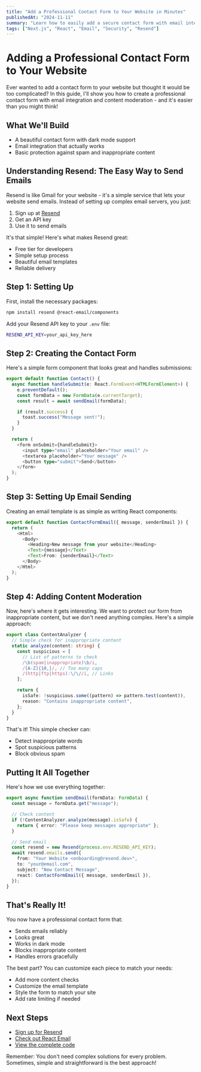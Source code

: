 ```yaml
---
title: "Add a Professional Contact Form to Your Website in Minutes"
publishedAt: "2024-11-11"
summary: "Learn how to easily add a secure contact form with email integration and content moderation to your website using Next.js and Resend."
tags: ["Next.js", "React", "Email", "Security", "Resend"]
---
```


# Adding a Professional Contact Form to Your Website

Ever wanted to add a contact form to your website but thought it would be too complicated? In this guide, I'll show you how to create a professional contact form with email integration and content moderation - and it's easier than you might think!

## What We'll Build

- A beautiful contact form with dark mode support
- Email integration that actually works
- Basic protection against spam and inappropriate content

## Understanding Resend: The Easy Way to Send Emails

Resend is like Gmail for your website - it's a simple service that lets your website send emails. Instead of setting up complex email servers, you just:

1. Sign up at [Resend](https://resend.com)
2. Get an API key
3. Use it to send emails

It's that simple! Here's what makes Resend great:

- Free tier for developers
- Simple setup process
- Beautiful email templates
- Reliable delivery

## Step 1: Setting Up

First, install the necessary packages:

```bash
npm install resend @react-email/components
```

Add your Resend API key to your `.env` file:

```bash
RESEND_API_KEY=your_api_key_here
```

## Step 2: Creating the Contact Form

Here's a simple form component that looks great and handles submissions:

```typescript
export default function Contact() {
  async function handleSubmit(e: React.FormEvent<HTMLFormElement>) {
    e.preventDefault();
    const formData = new FormData(e.currentTarget);
    const result = await sendEmail(formData);

    if (result.success) {
      toast.success("Message sent!");
    }
  }

  return (
    <form onSubmit={handleSubmit}>
      <input type="email" placeholder="Your email" />
      <textarea placeholder="Your message" />
      <button type="submit">Send</button>
    </form>
  );
}
```

## Step 3: Setting Up Email Sending

Creating an email template is as simple as writing React components:

```typescript
export default function ContactFormEmail({ message, senderEmail }) {
  return (
    <Html>
      <Body>
        <Heading>New message from your website</Heading>
        <Text>{message}</Text>
        <Text>From: {senderEmail}</Text>
      </Body>
    </Html>
  );
}
```

## Step 4: Adding Content Moderation

Now, here's where it gets interesting. We want to protect our form from inappropriate content, but we don't need anything complex. Here's a simple approach:

```typescript
export class ContentAnalyzer {
  // Simple check for inappropriate content
  static analyze(content: string) {
    const suspicious = [
      // List of patterns to check
      /\b(spam|inappropriate)\b/i,
      /[A-Z]{10,}/, // Too many caps
      /(http|ftp|https):\/\//i, // Links
    ];

    return {
      isSafe: !suspicious.some((pattern) => pattern.test(content)),
      reason: "Contains inappropriate content",
    };
  }
}
```

That's it! This simple checker can:

- Detect inappropriate words
- Spot suspicious patterns
- Block obvious spam

## Putting It All Together

Here's how we use everything together:

```typescript
export async function sendEmail(formData: FormData) {
  const message = formData.get("message");

  // Check content
  if (!ContentAnalyzer.analyze(message).isSafe) {
    return { error: "Please keep messages appropriate" };
  }

  // Send email
  const resend = new Resend(process.env.RESEND_API_KEY);
  await resend.emails.send({
    from: "Your Website <onboarding@resend.dev>",
    to: "your@email.com",
    subject: "New Contact Message",
    react: ContactFormEmail({ message, senderEmail }),
  });
}
```

## That's Really It!

You now have a professional contact form that:

- Sends emails reliably
- Looks great
- Works in dark mode
- Blocks inappropriate content
- Handles errors gracefully

The best part? You can customize each piece to match your needs:

- Add more content checks
- Customize the email template
- Style the form to match your site
- Add rate limiting if needed

## Next Steps

- [Sign up for Resend](https://resend.com)
- [Check out React Email](https://react.email)
- [View the complete code](https://github.com/srinivasthomala/portfolio)

Remember: You don't need complex solutions for every problem. Sometimes, simple and straightforward is the best approach!
